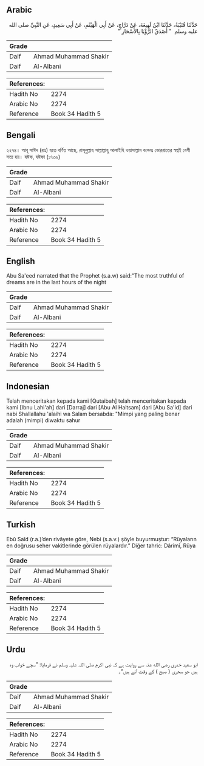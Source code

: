 ## Arabic


<div dir="rtl" lang="ar" style={{fontSize:'larger',backgroundColor:'#f8f9fa',padding:20}}>
حَدَّثَنَا قُتَيْبَةُ، حَدَّثَنَا ابْنُ لَهِيعَةَ، عَنْ دَرَّاجٍ، عَنْ أَبِي الْهَيْثَمِ، عَنْ أَبِي سَعِيدٍ، عَنِ النَّبِيِّ صلى الله عليه وسلم ‏ "‏ أَصْدَقُ الرُّؤْيَا بِالأَسْحَارِ ‏"‏
</div>
<div style={{backgroundColor:'#f8f9fa',padding:20, marginBottom: 10}}><table> <thead> <tr> <th>Grade</th> <th></th> </tr> </thead> <tbody> <tr><td>Daif</td><td>Ahmad Muhammad Shakir</td></tr><tr><td>Daif</td><td>Al-Albani</td></tr></tbody></table><table> <thead> <tr> <th>References:</th> <th></th> </tr> </thead> <tbody><tr><td>Hadith No</td><td>2274</td></tr><tr><td>Arabic No</td><td>2274</td></tr><tr><td>Reference</td><td>Book 34 Hadith 5</td></tr></tbody></table></div>

## Bengali


<div dir="ltr" lang="bn" style={{fontSize:'larger',backgroundColor:'#f8f9fa',padding:20}}>
২২৭৪। আবূ সাঈদ (রাঃ) হতে বর্ণিত আছে, রাসূলুল্লাহ সাল্লাল্লাহু আলাইহি ওয়াসাল্লাম বলেনঃ ভোররাতের স্বপ্নই বেশী সত্য হয়। যঈফ, যঈফা (১৭৩২)
</div>
<div style={{backgroundColor:'#f8f9fa',padding:20, marginBottom: 10}}><table> <thead> <tr> <th>Grade</th> <th></th> </tr> </thead> <tbody> <tr><td>Daif</td><td>Ahmad Muhammad Shakir</td></tr><tr><td>Daif</td><td>Al-Albani</td></tr></tbody></table><table> <thead> <tr> <th>References:</th> <th></th> </tr> </thead> <tbody><tr><td>Hadith No</td><td>2274</td></tr><tr><td>Arabic No</td><td>2274</td></tr><tr><td>Reference</td><td>Book 34 Hadith 5</td></tr></tbody></table></div>

## English


<div dir="ltr" lang="en" style={{fontSize:'larger',backgroundColor:'#f8f9fa',padding:20}}>
Abu Sa'eed narrated that the Prophet (s.a.w) said:"The most truthful of dreams are in the last hours of the night
</div>
<div style={{backgroundColor:'#f8f9fa',padding:20, marginBottom: 10}}><table> <thead> <tr> <th>Grade</th> <th></th> </tr> </thead> <tbody> <tr><td>Daif</td><td>Ahmad Muhammad Shakir</td></tr><tr><td>Daif</td><td>Al-Albani</td></tr></tbody></table><table> <thead> <tr> <th>References:</th> <th></th> </tr> </thead> <tbody><tr><td>Hadith No</td><td>2274</td></tr><tr><td>Arabic No</td><td>2274</td></tr><tr><td>Reference</td><td>Book 34 Hadith 5</td></tr></tbody></table></div>

## Indonesian


<div dir="ltr" lang="id" style={{fontSize:'larger',backgroundColor:'#f8f9fa',padding:20}}>
Telah menceritakan kepada kami [Qutaibah] telah menceritakan kepada kami [Ibnu Lahi'ah] dari [Darraj] dari [Abu Al Haitsam] dari [Abu Sa'id] dari nabi Shallallahu 'alaihi wa Salam bersabda: "Mimpi yang paling benar adalah (mimpi) diwaktu sahur
</div>
<div style={{backgroundColor:'#f8f9fa',padding:20, marginBottom: 10}}><table> <thead> <tr> <th>Grade</th> <th></th> </tr> </thead> <tbody> <tr><td>Daif</td><td>Ahmad Muhammad Shakir</td></tr><tr><td>Daif</td><td>Al-Albani</td></tr></tbody></table><table> <thead> <tr> <th>References:</th> <th></th> </tr> </thead> <tbody><tr><td>Hadith No</td><td>2274</td></tr><tr><td>Arabic No</td><td>2274</td></tr><tr><td>Reference</td><td>Book 34 Hadith 5</td></tr></tbody></table></div>

## Turkish


<div dir="ltr" lang="tr" style={{fontSize:'larger',backgroundColor:'#f8f9fa',padding:20}}>
Ebû Saîd (r.a.)’den rivâyete göre, Nebi (s.a.v.) şöyle buyurmuştur: “Rüyaların en doğrusu seher vakitlerinde görülen rüyalardır.” Diğer tahric: Dârimî, Rüya
</div>
<div style={{backgroundColor:'#f8f9fa',padding:20, marginBottom: 10}}><table> <thead> <tr> <th>Grade</th> <th></th> </tr> </thead> <tbody> <tr><td>Daif</td><td>Ahmad Muhammad Shakir</td></tr><tr><td>Daif</td><td>Al-Albani</td></tr></tbody></table><table> <thead> <tr> <th>References:</th> <th></th> </tr> </thead> <tbody><tr><td>Hadith No</td><td>2274</td></tr><tr><td>Arabic No</td><td>2274</td></tr><tr><td>Reference</td><td>Book 34 Hadith 5</td></tr></tbody></table></div>

## Urdu


<div dir="rtl" lang="ur" style={{fontSize:'larger',backgroundColor:'#f8f9fa',padding:20}}>
ابو سعید خدری رضی الله عنہ سے روایت ہے کہ نبی اکرم صلی اللہ علیہ وسلم نے فرمایا: ”سچے خواب وہ ہیں جو سحری ( صبح ) کے وقت آتے ہیں“۔
</div>
<div style={{backgroundColor:'#f8f9fa',padding:20, marginBottom: 10}}><table> <thead> <tr> <th>Grade</th> <th></th> </tr> </thead> <tbody> <tr><td>Daif</td><td>Ahmad Muhammad Shakir</td></tr><tr><td>Daif</td><td>Al-Albani</td></tr></tbody></table><table> <thead> <tr> <th>References:</th> <th></th> </tr> </thead> <tbody><tr><td>Hadith No</td><td>2274</td></tr><tr><td>Arabic No</td><td>2274</td></tr><tr><td>Reference</td><td>Book 34 Hadith 5</td></tr></tbody></table></div>